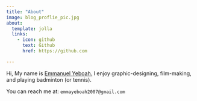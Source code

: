 ```yaml
---
title: "About"
image: blog_proflie_pic.jpg
about:
  template: jolla
  links:
    - icon: github
      text: Github
      href: https://github.com

---
```


Hi, My name is [Emmanuel Yeboah.](https://github.com/kwakuemma1) I enjoy graphic-designing, film-making, and playing badminton (or tennis).

You can reach  me at: `emmayeboah2007@gmail.com` 